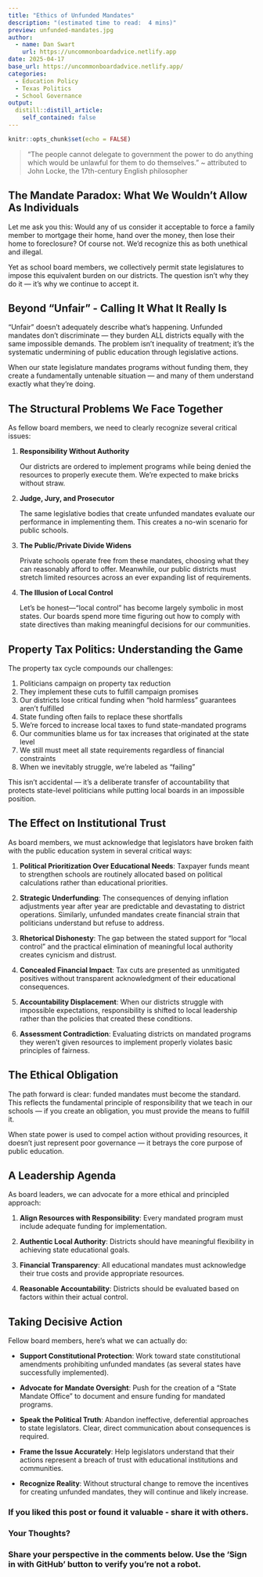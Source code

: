 ```yaml
---
title: "Ethics of Unfunded Mandates"
description: "(estimated time to read:  4 mins)"
preview: unfunded-mandates.jpg
author:
  - name: Dan Swart
    url: https://uncommonboardadvice.netlify.app
date: 2025-04-17
base_url: https://uncommonboardadvice.netlify.app/
categories:
  - Education Policy
  - Texas Politics
  - School Governance
output:
  distill::distill_article:
    self_contained: false
---
```



```r
knitr::opts_chunk$set(echo = FALSE)
```

>"The people cannot delegate to government the power to do anything which would be unlawful for them to do themselves." ~  attributed to John Locke, the 17th-century English philosopher


## The Mandate Paradox: What We Wouldn't Allow As Individuals

Let me ask you this: Would any of us consider it acceptable to force a family member to mortgage their home, hand over the money, then lose their home to foreclosure? Of course not. We'd recognize this as both unethical and illegal.

Yet as school board members, we collectively permit state legislatures to impose this equivalent burden on our districts. The question isn't why they do it — it's why we continue to accept it.


## Beyond "Unfair" - Calling It What It Really Is

"Unfair" doesn't adequately describe what's happening. Unfunded mandates don't discriminate — they burden ALL districts equally with the same impossible demands. The problem isn't inequality of treatment; it's the systematic undermining of public education through legislative actions.

When our state legislature mandates programs without funding them, they create a fundamentally untenable situation — and many of them understand exactly what they're doing.


## The Structural Problems We Face Together

As fellow board members, we need to clearly recognize several critical issues:

1. **Responsibility Without Authority**

   Our districts are ordered to implement programs while being denied the resources to properly execute them. We're expected to make bricks without straw.


2. **Judge, Jury, and Prosecutor**

   The same legislative bodies that create unfunded mandates evaluate our performance in implementing them. This creates a no-win scenario for public schools.


3. **The Public/Private Divide Widens**

   Private schools operate free from these mandates, choosing what they can reasonably afford to offer. Meanwhile, our public districts must stretch limited resources across an ever expanding list of requirements.


4. **The Illusion of Local Control**

   Let's be honest—"local control" has become largely symbolic in most states. Our boards spend more time figuring out how to comply with state directives than making meaningful decisions for our communities.


## Property Tax Politics: Understanding the Game

The property tax cycle compounds our challenges:

1. Politicians campaign on property tax reduction
2. They implement these cuts to fulfill campaign promises
3. Our districts lose critical funding when "hold harmless" guarantees aren't fulfilled
4. State funding often fails to replace these shortfalls
5. We're forced to increase local taxes to fund state-mandated programs
6. Our communities blame us for tax increases that originated at the state level
7. We still must meet all state requirements regardless of financial constraints
8. When we inevitably struggle, we're labeled as "failing"

This isn't accidental — it's a deliberate transfer of accountability that protects state-level politicians while putting local boards in an impossible position.


## The Effect on Institutional Trust

As board members, we must acknowledge that legislators have broken faith with the public education system in several critical ways:

1. **Political Prioritization Over Educational Needs**: Taxpayer funds meant to strengthen schools are routinely allocated based on political calculations rather than educational priorities.

2. **Strategic Underfunding**: The consequences of denying inflation adjustments year after year are predictable and devastating to district operations. Similarly, unfunded mandates create financial strain that politicians understand but refuse to address.

3. **Rhetorical Dishonesty**: The gap between the stated support for "local control" and the practical elimination of meaningful local authority creates cynicism and distrust.

4. **Concealed Financial Impact**: Tax cuts are presented as unmitigated positives without transparent acknowledgment of their educational consequences.

5. **Accountability Displacement**: When our districts struggle with impossible expectations, responsibility is shifted to local leadership rather than the policies that created these conditions.

6. **Assessment Contradiction**: Evaluating districts on mandated programs they weren't given resources to implement properly violates basic principles of fairness.


## The Ethical Obligation

The path forward is clear: funded mandates must become the standard. This reflects the fundamental principle of responsibility that we teach in our schools — if you create an obligation, you must provide the means to fulfill it.

When state power is used to compel action without providing resources, it doesn't just represent poor governance — it betrays the core purpose of public education.


## A Leadership Agenda

As board leaders, we can advocate for a more ethical and principled approach:

1. **Align Resources with Responsibility**: Every mandated program must include adequate funding for implementation.

2. **Authentic Local Authority**: Districts should have meaningful flexibility in achieving state educational goals.

3. **Financial Transparency**: All educational mandates must acknowledge their true costs and provide appropriate resources.

4. **Reasonable Accountability**: Districts should be evaluated based on factors within their actual control.


## Taking Decisive Action

Fellow board members, here's what we can actually do:

* **Support Constitutional Protection**: Work toward state constitutional amendments prohibiting unfunded mandates (as several states have successfully implemented).

* **Advocate for Mandate Oversight**: Push for the creation of a "State Mandate Office" to document and ensure funding for mandated programs.

* **Speak the Political Truth**: Abandon ineffective, deferential approaches to state legislators. Clear, direct communication about consequences is required.

* **Frame the Issue Accurately**: Help legislators understand that their actions represent a breach of trust with educational institutions and communities.

* **Recognize Reality**: Without structural change to remove the incentives for creating unfunded mandates, they will continue and likely increase.


### If you liked this post or found it valuable - share it with others.


### Your Thoughts?

### Share your perspective in the comments below. Use the 'Sign in with GitHub' button to verify you're not a robot.

